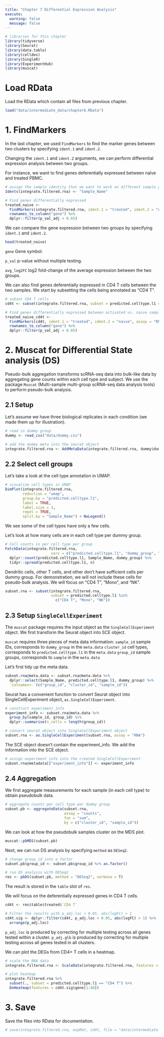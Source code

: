```yaml
---
title: "Chapter 7 Differential Expression Analysis"
execute:
  warning: false
  message: false
---
```


```r
# libraries for this chapter
library(tidyverse)
library(Seurat)
library(data.table)
library(celldex)
library(SingleR)
library(ExperimentHub)
library(muscat)
```

# Load RData

Load the RData which contain all files from previous chapter.

```r
load("data/intermediate_data/chapter6.RData")
```

# 1. FindMarkers

In the last chapter, we used `FindMarkers` to find the marker genes between two clusters by specifying `ident.1` and `ident.2`.

Changing the `ident.1` and `ident.2` arguments, we can perform differential expression analysis between two groups.

For instance, we want to find genes deferentially expressed between naïve and treated PBMC.

```r
# assign the sample identity that we want to work on different sample groups
Idents(integrate.filtered.rna) <- "Sample_Name"

# Find genes differentially expressed
treated_naive <- 
  FindMarkers(integrate.filtered.rna, ident.1 = "treated", ident.2 = "naive") %>% 
  rownames_to_column("gene") %>% 
  dplyr::filter(p_val_adj < 0.05)
```

We can compare the gene expression between two groups by specifying `ident.1` and `ident.2`.

```r
head(treated_naive)
```

`gene` Gene symbol.

`p_val` p-value without multiple testing.

`avg_log2FC` log2 fold-change of the average expression between the two groups.

We can also find genes deferentially expressed in CD4 T cells between the two samples. We start by subsetting the cells being annotated as "CD4 T".

```r
# subset CD4 T cells
cd4t <- subset(integrate.filtered.rna, subset = predicted.celltype.l1 == "CD4 T")

# Find genes differentially expressed between activated vs. naive samples in CD4 T cells
treated_naive_cd4t <- 
  FindMarkers(cd4t, ident.1 = "treated", ident.2 = "naive", assay = "RNA", recorrect_umi = FALSE) %>% 
  rownames_to_column("gene") %>% 
  dplyr::filter(p_val_adj < 0.05)
```

# 2. Muscat for Differential State analysis (DS)

Pseudo-bulk aggregation transforms scRNA-seq data into bulk-like data by aggregating gene counts within each cell type and subject. We use the package `Muscat` (Multi-sample multi-group scRNA-seq data analysis tools) to perform pseudo-bulk analysis.

## 2.1 Setup

Let's assume we have three biological replicates in each condition (we made them up for illustration).

```r
# read in dummy group
dummy <- read_csv("data/dummy.csv")

# add the dummy meta into the seurat object
integrate.filtered.rna <- AddMetaData(integrate.filtered.rna, dummy$dummy_group, col.name = "dummy_group")
```

## 2.2 Select cell groups

Let's take a look at the cell type annotation in UMAP.

```r
# visualize cell types in UMAP
DimPlot(integrate.filtered.rna, 
        reduction = "umap", 
        group.by = "predicted.celltype.l1", 
        label = TRUE, 
        label.size = 3,
        repel = TRUE, 
        split.by = "Sample_Name") + NoLegend()
```

We see some of the cell types have only a few cells.

Let's look at how many cells are in each cell type per dummy group.

```r
# Cell counts in per cell type per group
FetchData(integrate.filtered.rna, 
                     vars = c("predicted.celltype.l1", "dummy_group", "Sample_Name")) %>%
  dplyr::count(predicted.celltype.l1, Sample_Name, dummy_group) %>%
  tidyr::spread(predicted.celltype.l1, n)
```

Dendritic cells, other T cells, and other don't have sufficient cells per dummy group. For demonstration, we will not include these cells for pseudo-bulk analysis. We will focus on "CD4 T", "Mono", and "NK".

```r
subset.rna <- subset(integrate.filtered.rna, 
                     subset = predicted.celltype.l1 %in% 
                       c("CD4 T", "Mono", "NK"))
```

## 2.3 Setup `SingleCellExperiment`

The `muscat` package requires the input object as the `SingleCellExperiment` object. We first transform the Seurat object into SCE object.

`muscat` requires three pieces of meta data information: `sample_id` sample IDs, corresponds to `dummy_group` in the `meta.data` `cluster_id` cell types, corresponds to `predicted.celltype.l1` in the `meta.data` `group_id` sample groups, corresponds to `sample` in the `meta.data`

Let's first tidy up the meta data.

```r
subset.rna@meta.data <- subset.rna@meta.data %>% 
  dplyr::select(Sample_Name, predicted.celltype.l1, dummy_group) %>% 
  `colnames<-`(c("group_id", "cluster_id", "sample_id"))
```

Seurat has a convenient function to convert Seurat object into SingleCellExperiment object, `as.SingleCellExperiment`.

```r
# construct experiment_info
experiment_info <- subset.rna@meta.data %>% 
  group_by(sample_id, group_id) %>% 
  dplyr::summarise(n_cells = length(group_id))

# convert seurat object into SingleCellExperiment object
subset.rna <- as.SingleCellExperiment(subset.rna, assay = "RNA")
```

The SCE object doesn't contain the experiment_info. We add the information into the SCE object.

```r
# assign experiment info into the created SingleCellExperiment
subset.rna@metadata[["experiment_info"]] <- experiment_info
```

## 2.4 Aggregation

We first aggregate measurements for each sample (in each cell type) to obtain pseudobulk data.

```r
# aggregate counts per cell type per dummy group
subset.pb <- aggregateData(subset.rna,
                           assay = "counts", 
                           fun = "sum",
                           by = c("cluster_id", "sample_id"))
```

We can look at how the pseudobulk samples cluster on the MDS plot.

```r
muscat::pbMDS(subset.pb)
```

Next, we can run DS analysis by specifying `method` as `DESeq2`.

```r
# change group_id into a factor
subset.pb$group_id <- subset.pb$group_id %>% as.factor()

# run DS analysis with DESeq2
res <- pbDS(subset.pb, method = "DESeq2", verbose = T)
```

The result is stored in the `table` slot of `res`.

We will focus on the deferentially expressed genes in CD4 T cells.

```r
cd4t <- res$table$treated$`CD4 T`

# Filter the results with p_adj.loc < 0.05, abs(logFC) > 1
cd4t.sig <- dplyr::filter(cd4t, p_adj.loc < 0.05, abs(logFC) > 1) %>% 
  arrange(p_adj.loc)
```

`p_adj.loc` is produced by correcting for multiple testing across all genes tested within a cluster. `p_adj.glb` is produced by correcting for multiple testing across all genes tested in all clusters.

We can plot the DEGs from CD4+ T cells in a heatmap.

```r
# scale the RNA data
integrate.filtered.rna <- ScaleData(integrate.filtered.rna, features = rownames(integrate.filtered.rna), assay = "RNA")

# plot heatmap
integrate.filtered.rna %>%
  subset(., subset = predicted.celltype.l1 == "CD4 T") %>% 
  DoHeatmap(features = cd4t.sig$gene[1:40])
```

# 3. Save

Save the files into RData for documentation.

```r
# save(integrate.filtered.rna, expMat, cd4t, file = "data/intermediate_data/chapter7.RData")
```
